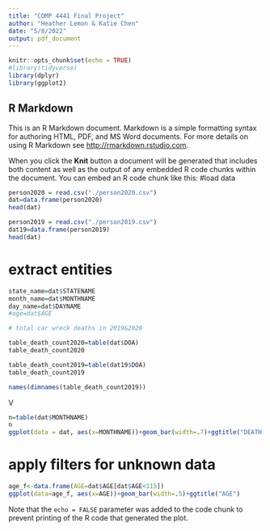 ---
title: "COMP 4441 Final Project"
author: "Heather Lemon & Katie Chen"
date: "5/8/2022"
output: pdf_document
---

```{r setup, include=FALSE}
knitr::opts_chunk$set(echo = TRUE)
#library(tidyverse)
library(dplyr)
library(ggplot2)
```

## R Markdown

This is an R Markdown document. Markdown is a simple formatting syntax for authoring HTML, PDF, and MS Word documents. For more details on using R Markdown see <http://rmarkdown.rstudio.com>.

When you click the **Knit** button a document will be generated that includes both content as well as the output of any embedded R code chunks within the document. You can embed an R code chunk like this:
#load data
```{r}
person2020 = read.csv("./person2020.csv")
dat=data.frame(person2020)
head(dat)

person2019 = read.csv("./person2019.csv")
dat19=data.frame(person2019)
head(dat)
```

# extract entities 
```{r}
state_name=dat$STATENAME
month_name=dat$MONTHNAME
day_name=dat$DAYNAME
#age=dat$AGE

# total car wreck deaths in 2019&2020

table_death_count2020=table(dat$DOA)
table_death_count2020

table_death_count2019=table(dat19$DOA)
table_death_count2019

names(dimnames(table_death_count2019))


```
V
```{r}

n=table(dat$MONTHNAME)
n
ggplot(data = dat, aes(x=MONTHNAME))+geom_bar(width=.7)+ggtitle("DEATH COUNT PER MONTH")
```
# apply filters for unknown data 
```{r}
age_f<-data.frame(AGE=dat$AGE[dat$AGE<115])
ggplot(data=age_f, aes(x=AGE))+geom_bar(width=.5)+ggtitle("AGE")
```

Note that the `echo = FALSE` parameter was added to the code chunk to prevent printing of the R code that generated the plot.


```{r}

```



















